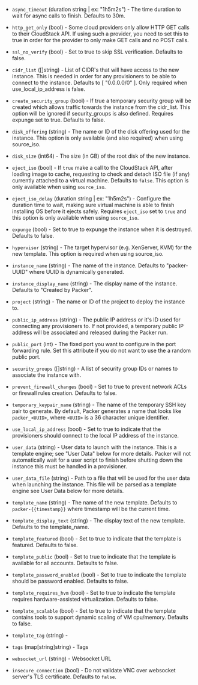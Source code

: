 <!-- Code generated from the comments of the Config struct in builder/cloudstack/config.go; DO NOT EDIT MANUALLY -->

- `async_timeout` (duration string | ex: "1h5m2s") - The time duration to wait for async calls to
  finish. Defaults to 30m.

- `http_get_only` (bool) - Some cloud providers only allow HTTP GET calls
  to their CloudStack API. If using such a provider, you need to set this to
  true in order for the provider to only make GET calls and no POST calls.

- `ssl_no_verify` (bool) - Set to true to skip SSL verification.
  Defaults to false.

- `cidr_list` ([]string) - List of CIDR's that will have access to the new
  instance. This is needed in order for any provisioners to be able to
  connect to the instance. Defaults to [ "0.0.0.0/0" ]. Only required when
  use_local_ip_address is false.

- `create_security_group` (bool) - If true a temporary security group
  will be created which allows traffic towards the instance from the
  cidr_list. This option will be ignored if security_groups is also
  defined. Requires expunge set to true. Defaults to false.

- `disk_offering` (string) - The name or ID of the disk offering used for the
  instance. This option is only available (and also required) when using
  source_iso.

- `disk_size` (int64) - The size (in GB) of the root disk of the new instance.

- `eject_iso` (bool) - If `true` make a call to the CloudStack API, after loading image to
  cache, requesting to check and detach ISO file (if any) currently
  attached to a virtual machine. Defaults to `false`. This option is only
  available when using `source_iso`.

- `eject_iso_delay` (duration string | ex: "1h5m2s") - Configure the duration time to wait, making sure virtual machine is able
  to finish installing OS before it ejects safely. Requires `eject_iso`
  set to `true` and this option is only available when using `source_iso`.

- `expunge` (bool) - Set to true to expunge the instance when it is
  destroyed. Defaults to false.

- `hypervisor` (string) - The target hypervisor (e.g. XenServer, KVM) for
  the new template. This option is required when using source_iso.

- `instance_name` (string) - The name of the instance. Defaults to
  "packer-UUID" where UUID is dynamically generated.

- `instance_display_name` (string) - The display name of the instance. Defaults to "Created by Packer".

- `project` (string) - The name or ID of the project to deploy the instance
  to.

- `public_ip_address` (string) - The public IP address or it's ID used for
  connecting any provisioners to. If not provided, a temporary public IP
  address will be associated and released during the Packer run.

- `public_port` (int) - The fixed port you want to configure in the port
  forwarding rule. Set this attribute if you do not want to use the a random
  public port.

- `security_groups` ([]string) - A list of security group IDs or
  names to associate the instance with.

- `prevent_firewall_changes` (bool) - Set to true to prevent network
  ACLs or firewall rules creation. Defaults to false.

- `temporary_keypair_name` (string) - The name of the temporary SSH key pair
  to generate. By default, Packer generates a name that looks like
  `packer_<UUID>`, where `<UUID>` is a 36 character unique identifier.

- `use_local_ip_address` (bool) - Set to true to indicate that the
  provisioners should connect to the local IP address of the instance.

- `user_data` (string) - User data to launch with the instance. This is a
  template engine; see "User Data" below for
  more details. Packer will not automatically wait for a user script to
  finish before shutting down the instance this must be handled in a
  provisioner.

- `user_data_file` (string) - Path to a file that will be used for the user
  data when launching the instance. This file will be parsed as a template
  engine see User Data below for more
  details.

- `template_name` (string) - The name of the new template. Defaults to
  `packer-{{timestamp}}` where timestamp will be the current time.

- `template_display_text` (string) - The display text of the new template.
  Defaults to the template_name.

- `template_featured` (bool) - Set to true to indicate that the template
  is featured. Defaults to false.

- `template_public` (bool) - Set to true to indicate that the template
  is available for all accounts. Defaults to false.

- `template_password_enabled` (bool) - Set to true to indicate the
  template should be password enabled. Defaults to false.

- `template_requires_hvm` (bool) - Set to true to indicate the template
  requires hardware-assisted virtualization. Defaults to false.

- `template_scalable` (bool) - Set to true to indicate that the template
  contains tools to support dynamic scaling of VM cpu/memory. Defaults to
  false.

- `template_tag` (string) - 

- `tags` (map[string]string) - Tags

- `websocket_url` (string) - Websocket URL

- `insecure_connection` (bool) - Do not validate VNC over websocket server's TLS certificate. Defaults to `false`.

<!-- End of code generated from the comments of the Config struct in builder/cloudstack/config.go; -->

